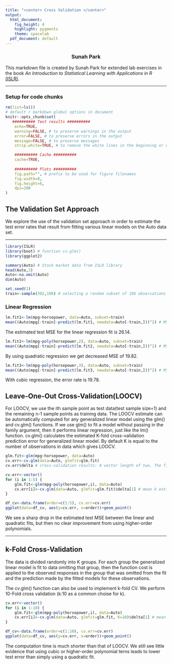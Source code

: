 ```yaml
---
title: "<center> Cross Validation </center>"
output:
  html_document:
    fig_height: 4
    highlight: pygments
    theme: spacelab
  pdf_document: default
---
```

<center> <h3> Sunah Park </center>

This markdown file is created by Sunah Park for extended lab exercises in the book _An Introduction to Statistical Learning with Applications in R_ [(ISLR)](https://www-bcf.usc.edu/~gareth/ISL/ISLR%20First%20Printing.pdf). 


* * *

### Setup for code chunks
```r
rm(list=ls())
# default r markdown global options in document
knitr::opts_chunk$set(
   ########## Text results ##########
    echo=TRUE, 
    warning=FALSE, # to preserve warnings in the output 
    error=FALSE, # to preserve errors in the output
    message=FALSE, # to preserve messages
    strip.white=TRUE, # to remove the white lines in the beginning or end of a source chunk in the output 

    ########## Cache ##########
    cache=TRUE,
   
    ########## Plots ##########
    fig.path="", # prefix to be used for figure filenames
    fig.width=8,
    fig.height=6,
    dpi=200
)
```


## The Validation Set Approach
We explore the use of the validation set approach in order to estimate the test error rates that result from fitting various linear models on the Auto data set. 

* * * 
```r
library(ISLR)
library(boot) # function cv.glm()
library(ggplot2)
```


```r
summary(Auto) # Stock market data from ISLR library
head(Auto,3)
Auto<-na.omit(Auto)
dim(Auto)

set.seed(1)
train<-sample(392,196) # selecting a random subset of 196 observations out of the original 392 observations.
```

### Linear Regression
```r
lm.fit1<-lm(mpg~horsepower, data=Auto, subset=train)
mean((Auto$mpg[-train]-predict(lm.fit1, newdata=Auto[-train,]))^2) # MSE
```
The estimated test MSE for the linear regression fit is 26.14. 

```r
lm.fit2<-lm(mpg~poly(horsepower,2), data=Auto, subset=train)
mean((Auto$mpg[-train]-predict(lm.fit2, newdata=Auto[-train,]))^2) # MSE
```
By using quadratic regression we get decreased MSE of 19.82.

```r
lm.fit3<-lm(mpg~poly(horsepower,3), data=Auto, subset=train)
mean((Auto$mpg[-train]-predict(lm.fit3, newdata=Auto[-train,]))^2) # MSE
```
With cubic regression, the error rate is 19.78. 


## __Leave-One-Out Cross-Validation(LOOCV)__
For LOOCV, we use the ith sample point as test data(test sample size=1) and the remaining n-1 sample points as training data. The LOOCV estimate can be automatically computed for any generalized linear model using the glm() and cv.glm() functions. If we use glm() to fit a model without passing in the family argument, then it performs linear regression, just like the lm() function. cv.glm() calculates the estimated K-fold cross-validation prediction error for generalized linear model. By default K is equal to the number of observations in data which gives LOOCV. 

```r
glm.fit<-glm(mpg~horsepower, data=Auto)
cv.err<-cv.glm(data=Auto, glmfit=glm.fit) 
cv.err$delta # cross-validation results: A vector length of two. The first component is the raw cross-validation estimate of prediction error. The second component is the adjusted cross-validation estimate. The adjustment is designed to compensate for the bias introduced by not using leave-one-out cross-validation.
```

```r
cv.err<-vector()
for (i in 1:5) {
    glm.fit<-glm(mpg~poly(horsepower,i), data=Auto)
    cv.err[i]<-cv.glm(data=Auto, glmfit=glm.fit)$delta[1] # mean k estimates of test error
}

df_cv<-data.frame(order=c(1:5), cv.err=cv.err)
ggplot(data=df_cv, aes(y=cv.err, x=order))+geom_point()
```

We see a sharp drop in the estimated test MSE between the linear and quadratic fits, but then no clear improvement from using higher-order polynomials.


* * *

## __k-Fold Cross-Validation__
The data is divided randomly into K groups. For each group the generalized linear model is fit to data omitting that group, then the function cost is applied to the observed responses in the group that was omitted from the fit and the prediction made by the fitted models for these observations. 

The cv.glm() function can also be used to implement k-fold CV. We perform 10-Fold cross validation (k:10 as a common choise for k).

```r
cv.err<-vector()
for (i in 1:10) {
    glm.fit<-glm(mpg~poly(horsepower,i), data=Auto)
    cv.err[i]<-cv.glm(data=Auto, glmfit=glm.fit, K=10)$delta[1] # mean k estimates of test error
}

df_cv<-data.frame(order=c(1:10), cv.err=cv.err)
ggplot(data=df_cv, aes(y=cv.err, x=order))+geom_point()
```
The computation time is much shorter than that of LOOCV. We still see little evidence that using cubic or higher-order polynomial terns leads to lower test error than simply using a quadratic fit. 